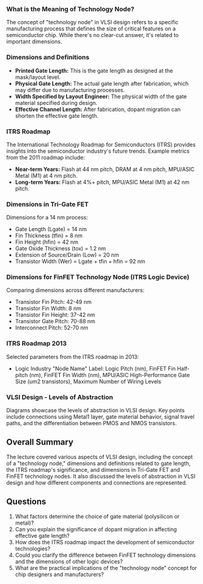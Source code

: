 ### What is the Meaning of Technology Node?
The concept of "technology node" in VLSI design refers to a specific manufacturing process that defines the size of critical features on a semiconductor chip. While there's no clear-cut answer, it's related to important dimensions.

### Dimensions and Definitions
- **Printed Gate Length:** This is the gate length as designed at the mask/layout level.
- **Physical Gate Length:** The actual gate length after fabrication, which may differ due to manufacturing processes.
- **Width Specified by Layout Engineer:** The physical width of the gate material specified during design.
- **Effective Channel Length:** After fabrication, dopant migration can shorten the effective gate length.

### ITRS Roadmap
The International Technology Roadmap for Semiconductors (ITRS) provides insights into the semiconductor industry's future trends. Example metrics from the 2011 roadmap include:
- **Near-term Years:** Flash at 44 nm pitch, DRAM at 4 nm pitch, MPU/ASIC Metal (M1) at 4 nm pitch.
- **Long-term Years:** Flash at 4%+ pitch, MPU/ASIC Metal (M1) at 42 nm pitch.

### Dimensions in Tri-Gate FET
Dimensions for a 14 nm process:
- Gate Length (Lgate) = 14 nm
- Fin Thickness (tfin) = 8 nm
- Fin Height (hfin) = 42 nm
- Gate Oxide Thickness (tox) = 1.2 nm
- Extension of Source/Drain (Low) = 20 nm
- Transistor Width (Wer) = Lgate + tfin + hfin = 92 nm

### Dimensions for FinFET Technology Node (ITRS Logic Device)
Comparing dimensions across different manufacturers:
- Transistor Fin Pitch: 42-49 nm
- Transistor Fin Width: 8 nm
- Transistor Fin Height: 37-42 nm
- Transistor Gate Pitch: 70-88 nm
- Interconnect Pitch: 52-70 nm

### ITRS Roadmap 2013
Selected parameters from the ITRS roadmap in 2013:
- Logic Industry "Node Name" Label: Logic Pitch (nm), FinFET Fin Half-pitch (nm), FinFET Fin Width (nm), MPU/ASIC High-Performance Gate Size (um2 transistors), Maximum Number of Wiring Levels

### VLSI Design - Levels of Abstraction
Diagrams showcase the levels of abstraction in VLSI design. Key points include connections using Metal1 layer, gate material behavior, signal travel paths, and the differentiation between PMOS and NMOS transistors.

## Overall Summary
The lecture covered various aspects of VLSI design, including the concept of a "technology node," dimensions and definitions related to gate length, the ITRS roadmap's significance, and dimensions in Tri-Gate FET and FinFET technology nodes. It also discussed the levels of abstraction in VLSI design and how different components and connections are represented.

## Questions
1. What factors determine the choice of gate material (polysilicon or metal)?
2. Can you explain the significance of dopant migration in affecting effective gate length?
3. How does the ITRS roadmap impact the development of semiconductor technologies?
4. Could you clarify the difference between FinFET technology dimensions and the dimensions of other logic devices?
5. What are the practical implications of the "technology node" concept for chip designers and manufacturers?
